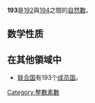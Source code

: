 {{about|一個自然數|藝名為193的香港藝人|郭嘉駿}}
{{Unreferenced|time=2020-05-24T10:40:33+00:00}}
{{noteTA|G1=Math}}
{{整数
| 质因数分解 = [[素数|質數]]
| 罗马数字 = CXCIII
}}
'''193'''是[[192|192]]與[[194|194]]之間的[[自然数|自然數]]。

== 数学性质 ==
{{數字性質|use math=yes|print black list=虧數,不尋常數,無平方數因數的數|other print list=高斯整數分解
|質數=*{{{orderstr}}}{{{property}}}{{{releatedstr}}}。
|孿生質數=**第14對{{{property}}}，為{{{value}}}。
** 第13個[[幸运素数|幸运素数]]
|高斯整數分解=**此數字雖然是[[自然數|自然]][[質數|質數]]，但不是高斯質數。前一個有此性質的自然質數是[[181|181]]、下一個是[[197|197]]。{{OEIS|id=A002313}}
{{{default}}}
}}

== 在其他領域中 ==
*[[联合国|联合国]]有193个[[联合国成员国列表|成员国]]。
{{Number-stub}}
[[Category:整數素數|Category:整數素數]]